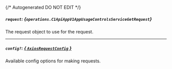 {/* Autogenerated DO NOT EDIT  */}

##### `request`: *{`operations.C1ApiAppV1AppUsageControlsServiceGetRequest`}*
The request object to use for the request.
<Collapsible>
    <C1ApiAppV1AppUsageControlsServiceGetRequest/>
</Collapsible>

---
##### `config?`: [*{ `AxiosRequestConfig` }*](https://axios-http.com/docs/req_config)
Available config options for making requests.


